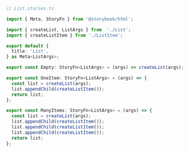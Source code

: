 
```ts
// List.stories.ts

import { Meta, StoryFn } from '@storybook/html';

import { createList, ListArgs } from  './List';
import { createListItem } from './ListItem';

export default {
  title: 'List',
} as Meta<ListArgs>;

export const Empty: StoryFn<ListArgs> = (args) => createList(args);

export const OneItem: StoryFn<ListArgs> = (args) => {
  const list = createList(args);
  list.appendChild(createListItem());
  return list;
};

export const ManyItems: StoryFn<ListArgs> = (args) => {
  const list = createList(args);
  list.appendChild(createListItem());
  list.appendChild(createListItem());
  list.appendChild(createListItem());
  return list;
};
```
